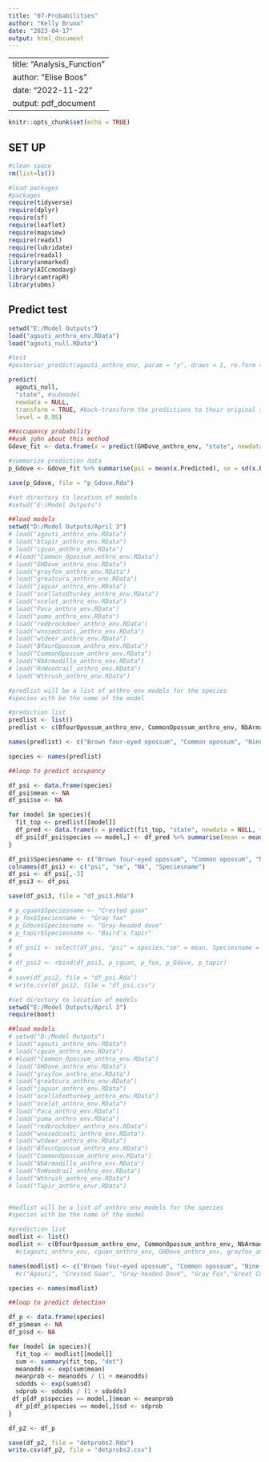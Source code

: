 ```yaml
---
title: "07-Probabilities"
author: "Kelly Bruno"
date: "2023-04-17"
output: html_document
---
```


---
title: "Analysis_Function"
author: "Elise Boos"
date: "2022-11-22"
output: pdf_document
---

```r
knitr::opts_chunk$set(echo = TRUE)
```

## SET UP 

```r
#clean space
rm(list=ls())

#load packages
#packages
require(tidyverse)
require(dplyr)
require(sf)
require(leaflet)
require(mapview)
require(readxl)
require(lubridate)
require(readxl)
library(unmarked)
library(AICcmodavg)
library(camtrapR)
library(ubms)

```

## Predict test

```r
setwd("E:/Model Outputs")
load("agouti_anthro_env.RData")
load("agouti_null.RData")

#test
#posterior_predict(agouti_anthro_env, param = "y", draws = 1, re.form = NULL)

predict(
  agouti_null,
  "state", #submodel
  newdata = NULL,
  transform = TRUE, #back-transform the predictions to their original scale
  level = 0.95)

##occupancy probability
##ask john about this method
Gdove_fit <- data.frame(x = predict(GHDove_anthro_env, "state", newdata = NULL, transform = TRUE, re.form = NULL, level = 0.95))

#summarize prediction data
p_Gdove <- Gdove_fit %>% summarise(psi = mean(x.Predicted), se = sd(x.Predicted, na.rm = TRUE)/sqrt(n())) %>% as.data.frame()

save(p_Gdove, file = "p_Gdove.Rda")

```


```r
#set directory to location of models
#setwd("E:/Model Outputs")

##load models
setwd("D:/Model Outputs/April 3")
# load("agouti_anthro_env.RData")
# load("btapir_anthro_env.RData")
# load("cguan_anthro_env.RData")
# #load("Common_Opossum_anthro_env.RData")
# load("GHDove_anthro_env.RData")
# load("grayfox_anthro_env.RData")
# load("greatcura_anthro_env.RData")
# load("jaguar_anthro_env.RData")
# load("ocellatedturkey_anthro_env.RData")
# load("ocelot_anthro_env.RData")
# load("Paca_anthro_env.RData")
# load("puma_anthro_env.RData")
# load("redbrockdeer_anthro_env.RData")
# load("wnosedcoati_anthro_env.RData")
# load("wtdeer_anthro_env.RData")
# load("BfourOpossum_anthro_env.RData")
# load("CommonOpossum_anthro_env.RData")
# load("NbArmadillo_anthro_env.RData")
# load("RnWoodrail_anthro_env.RData")
# load("Wthrush_anthro_env.RData")

#predlist will be a list of anthro_env models for the species
#species with be the name of the model

#prediction list
predlist <- list()
predlist <- c(BfourOpossum_anthro_env, CommonOpossum_anthro_env, NbArmadillo_anthro_env, RnWoodrail_anthro_env, Wthrush_anthro_env) #agouti_anthro_env, btapir_anthro_env, cguan_anthro_env, GHDove_anthro_env, grayfox_anthro_env, greatcura_anthro_env, jaguar_anthro_env, ocellatedturkey_anthro_env, ocelot_anthro_env, Paca_anthro_env, puma_anthro_env, redbrockdeer_anthro_env, wnosedcoati_anthro_env, wtdeer_anthro_env)

names(predlist) <- c("Brown four-eyed opossum", "Common opossum", "Nine-banded armadillo", "Russet-naped woodrail", "Wood thrush") #"Agouti", "Baird's tapir", "Crested Guan", "Gray-headed Dove", "Gray Fox","Great Curassow", "Jaguar", "Ocellated Turkey", "Ocelot", "Paca", "Puma", "Red Brocket Deer", "White-nosed Coati", "White-tailed Deer")

species <- names(predlist)

##loop to predict occupancy

df_psi <- data.frame(species)
df_psi$mean <- NA
df_psi$se <- NA

for (model in species){
  fit_top <- predlist[[model]]
  df_pred <- data.frame(x = predict(fit_top, "state", newdata = NULL, transform = TRUE, re.form = NULL, level = 0.95))
  df_psi[df_psi$species == model,] <- df_pred %>% summarise(mean = mean(x.Predicted), se = sd(x.Predicted, na.rm = TRUE)/sqrt(n())) %>% as.data.frame()
}

df_psi$Speciesname <- c("Brown four-eyed opossum", "Common opossum", "Nine-banded armadillo", "Russet-naped woodrail", "Wood thrush")
colnames(df_psi) <- c("psi", "se", "NA", "Speciesname")
df_psi <- df_psi[,-3]
df_psi3 <- df_psi

save(df_psi3, file = "df_psi3.Rda")

# p_cguan$Speciesname <- "Crested guan"
# p_fox$Speciesname <- "Gray fox"
# p_Gdove$Speciesname <- "Gray-headed dove"
# p_tapir$Speciesname <- "Baird's tapir"
# 
# df_psi1 <- select(df_psi, "psi" = species,"se" = mean, Speciesname = "Speciesname")
# 
# df_psi2 <- rbind(df_psi1, p_cguan, p_fox, p_Gdove, p_tapir)
# 
# save(df_psi2, file = "df_psi.Rda")
# write.csv(df_psi2, file = "df_psi.csv")

```

```r
#set directory to location of models
setwd("E:/Model Outputs/April 3")
require(boot)

##load models
# setwd("D:/Model Outputs")
# load("agouti_anthro_env.RData")
# load("cguan_anthro_env.RData")
# #load("Common_Opossum_anthro_env.RData")
# load("GHDove_anthro_env.RData")
# load("grayfox_anthro_env.RData")
# load("greatcura_anthro_env.RData")
# load("jaguar_anthro_env.RData")
# load("ocellatedturkey_anthro_env.RData")
# load("ocelot_anthro_env.RData")
# load("Paca_anthro_env.RData")
# load("puma_anthro_env.RData")
# load("redbrockdeer_anthro_env.RData")
# load("wnosedcoati_anthro_env.RData")
# load("wtdeer_anthro_env.RData")
# load("BfourOpossum_anthro_env.RData")
# load("CommonOpossum_anthro_env.RData")
# load("NbArmadillo_anthro_env.RData")
# load("RnWoodrail_anthro_env.RData")
# load("Wthrush_anthro_env.RData")
# load("Tapir_anthro_envr.RData")


#modlist will be a list of anthro_env models for the species
#species with be the name of the model

#prediction list
modlist <- list()
modlist <- c(BfourOpossum_anthro_env, CommonOpossum_anthro_env, NbArmadillo_anthro_env, RnWoodrail_anthro_env, Wthrush_anthro_env)
  #c(agouti_anthro_env, cguan_anthro_env, GHDove_anthro_env, grayfox_anthro_env, greatcura_anthro_env, jaguar_anthro_env, ocellatedturkey_anthro_env, ocelot_anthro_env, Paca_anthro_env, puma_anthro_env, redbrockdeer_anthro_env, wnosedcoati_anthro_env, wtdeer_anthro_env)

names(modlist) <- c("Brown four-eyed opossum", "Common opossum", "Nine-banded armadillo", "Russet-naped woodrail", "Wood thrush")
  #c("Agouti", "Crested Guan", "Gray-headed Dove", "Gray Fox","Great Curassow", "Jaguar", "Ocellated Turkey", "Ocelot", "Paca", "Puma", "Red Brocket Deer", "White-nosed Coati", "White-tailed Deer")

species <- names(modlist)

##loop to predict detection

df_p <- data.frame(species)
df_p$mean <- NA
df_p$sd <- NA

for (model in species){
  fit_top <- modlist[[model]]
  sum <- summary(fit_top, "det")
  meanodds <- exp(sum$mean)
  meanprob <- meanodds / (1 + meanodds)
  sdodds <- exp(sum$sd)
  sdprob <- sdodds / (1 + sdodds)
 df_p[df_p$species == model,]$mean <- meanprob
  df_p[df_p$species == model,]$sd <- sdprob
}

df_p2 <- df_p

save(df_p2, file = "detprobs2.Rda")
write.csv(df_p2, file = "detprobs2.csv")

```
